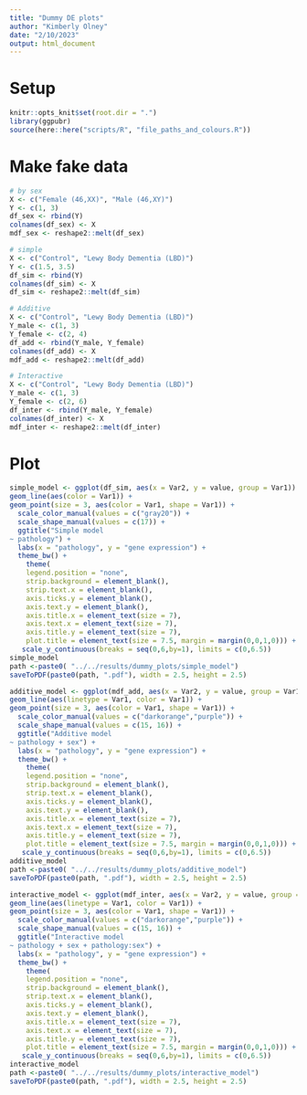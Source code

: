 ```yaml
---
title: "Dummy DE plots"
author: "Kimberly Olney"
date: "2/10/2023"
output: html_document
---
```


# Setup
```r
knitr::opts_knit$set(root.dir = ".")
library(ggpubr)
source(here::here("scripts/R", "file_paths_and_colours.R"))
```

# Make fake data
```r
# by sex
X <- c("Female (46,XX)", "Male (46,XY)")
Y <- c(1, 3)
df_sex <- rbind(Y)
colnames(df_sex) <- X
mdf_sex <- reshape2::melt(df_sex)

# simple
X <- c("Control", "Lewy Body Dementia (LBD)")
Y <- c(1.5, 3.5)
df_sim <- rbind(Y)
colnames(df_sim) <- X
df_sim <- reshape2::melt(df_sim)

# Additive
X <- c("Control", "Lewy Body Dementia (LBD)")
Y_male <- c(1, 3)
Y_female <- c(2, 4)
df_add <- rbind(Y_male, Y_female)
colnames(df_add) <- X
mdf_add <- reshape2::melt(df_add)

# Interactive
X <- c("Control", "Lewy Body Dementia (LBD)")
Y_male <- c(1, 3)
Y_female <- c(2, 6)
df_inter <- rbind(Y_male, Y_female)
colnames(df_inter) <- X
mdf_inter <- reshape2::melt(df_inter)
```
# Plot
```r
simple_model <- ggplot(df_sim, aes(x = Var2, y = value, group = Var1)) + 
geom_line(aes(color = Var1)) + 
geom_point(size = 3, aes(color = Var1, shape = Var1)) +
  scale_color_manual(values = c("gray20")) +
  scale_shape_manual(values = c(17)) +
  ggtitle("Simple model
~ pathology") + 
  labs(x = "pathology", y = "gene expression") +
  theme_bw() +
    theme(
    legend.position = "none",
    strip.background = element_blank(),
    strip.text.x = element_blank(),
    axis.ticks.y = element_blank(),
    axis.text.y = element_blank(), 
    axis.title.x = element_text(size = 7),
    axis.text.x = element_text(size = 7),
    axis.title.y = element_text(size = 7),
    plot.title = element_text(size = 7.5, margin = margin(0,0,1,0))) +
   scale_y_continuous(breaks = seq(0,6,by=1), limits = c(0,6.5))
simple_model
path <-paste0( "../../results/dummy_plots/simple_model")
saveToPDF(paste0(path, ".pdf"), width = 2.5, height = 2.5)

additive_model <- ggplot(mdf_add, aes(x = Var2, y = value, group = Var1)) + 
geom_line(aes(linetype = Var1, color = Var1)) + 
geom_point(size = 3, aes(color = Var1, shape = Var1)) +
  scale_color_manual(values = c("darkorange","purple")) +
  scale_shape_manual(values = c(15, 16)) +
  ggtitle("Additive model
~ pathology + sex") + 
  labs(x = "pathology", y = "gene expression") +
  theme_bw() +
    theme(
    legend.position = "none",
    strip.background = element_blank(),
    strip.text.x = element_blank(),
    axis.ticks.y = element_blank(),
    axis.text.y = element_blank(), 
    axis.title.x = element_text(size = 7),
    axis.text.x = element_text(size = 7),
    axis.title.y = element_text(size = 7),
    plot.title = element_text(size = 7.5, margin = margin(0,0,1,0))) +
   scale_y_continuous(breaks = seq(0,6,by=1), limits = c(0,6.5))
additive_model
path <-paste0( "../../results/dummy_plots/additive_model")
saveToPDF(paste0(path, ".pdf"), width = 2.5, height = 2.5)

interactive_model <- ggplot(mdf_inter, aes(x = Var2, y = value, group = Var1)) + 
geom_line(aes(linetype = Var1, color = Var1)) + 
geom_point(size = 3, aes(color = Var1, shape = Var1)) +
  scale_color_manual(values = c("darkorange","purple")) +
  scale_shape_manual(values = c(15, 16)) +
  ggtitle("Interactive model
~ pathology + sex + pathology:sex") + 
  labs(x = "pathology", y = "gene expression") +
  theme_bw() +
    theme(
    legend.position = "none",
    strip.background = element_blank(),
    strip.text.x = element_blank(),
    axis.ticks.y = element_blank(),
    axis.text.y = element_blank(), 
    axis.title.x = element_text(size = 7),
    axis.text.x = element_text(size = 7),
    axis.title.y = element_text(size = 7),
    plot.title = element_text(size = 7.5, margin = margin(0,0,1,0))) +
   scale_y_continuous(breaks = seq(0,6,by=1), limits = c(0,6.5))
interactive_model
path <-paste0( "../../results/dummy_plots/interactive_model")
saveToPDF(paste0(path, ".pdf"), width = 2.5, height = 2.5)
```